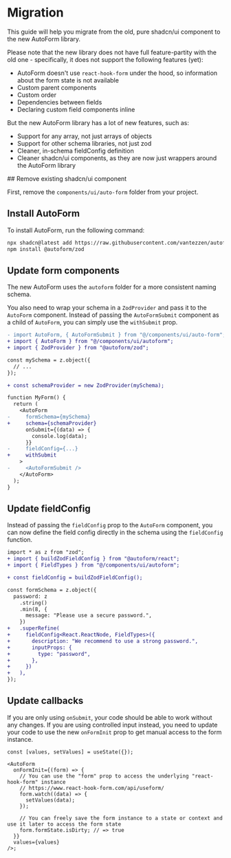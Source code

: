 # Migration

This guide will help you migrate from the old, pure shadcn/ui component to the new AutoForm library.

Please note that the new library does not have full feature-partity with the old one - specifically, it does not support the following features (yet):

- AutoForm doesn't use `react-hook-form` under the hood, so information about the form state is not available
- Custom parent components
- Custom order
- Dependencies between fields
- Declaring custom field components inline

But the new AutoForm library has a lot of new features, such as:

- Support for any array, not just arrays of objects
- Support for other schema libraries, not just zod
- Cleaner, in-schema fieldConfig definition
- Cleaner shadcn/ui components, as they are now just wrappers around the AutoForm library


<Steps>
## Remove existing shadcn/ui component

First, remove the `components/ui/auto-form` folder from your project.

## Install AutoForm

To install AutoForm, run the following command:

```bash
npx shadcn@latest add https://raw.githubusercontent.com/vantezzen/autoform/refs/heads/main/packages/shadcn/registry/autoform.json
npm install @autoform/zod
```

## Update form components

The new AutoForm uses the `autoform` folder for a more consistent naming schema.

You also need to wrap your schema in a `ZodProvider` and pass it to the `AutoForm` component. Instead of passing the `AutoFormSubmit` component as a child of `AutoForm`, you can simply use the `withSubmit` prop.

```diff
- import AutoForm, { AutoFormSubmit } from "@/components/ui/auto-form";
+ import { AutoForm } from "@/components/ui/autoform";
+ import { ZodProvider } from "@autoform/zod";

const mySchema = z.object({
  // ...
});

+ const schemaProvider = new ZodProvider(mySchema);

function MyForm() {
  return (
    <AutoForm
-     formSchema={mySchema}
+     schema={schemaProvider}
      onSubmit={(data) => {
        console.log(data);
      }}
-     fieldConfig={...}
+     withSubmit
    >
-     <AutoFormSubmit />
    </AutoForm>
  );
}
```

## Update fieldConfig

Instead of passing the `fieldConfig` prop to the `AutoForm` component, you can now define the field config directly in the schema using the `fieldConfig` function.

```diff
import * as z from "zod";
+ import { buildZodFieldConfig } from "@autoform/react";
+ import { FieldTypes } from "@/components/ui/autoform";

+ const fieldConfig = buildZodFieldConfig();

const formSchema = z.object({
  password: z
    .string()
    .min(8, {
      message: "Please use a secure password.",
    })
+   .superRefine(
+     fieldConfig<React.ReactNode, FieldTypes>({
+       description: "We recommend to use a strong password.",
+       inputProps: {
+         type: "password",
+       },
+     })
+   ),
});
```

## Update callbacks

If you are only using `onSubmit`, your code should be able to work without any changes. If you are using controlled input instead, you need to update your code to use the new `onFormInit` prop to get manual access to the form instance.

```tsx
const [values, setValues] = useState({});

<AutoForm
  onFormInit={(form) => {
    // You can use the "form" prop to access the underlying "react-hook-form" instance
    // https://www.react-hook-form.com/api/useform/
    form.watch((data) => {
      setValues(data);
    });

    // You can freely save the form instance to a state or context and use it later to access the form state
    form.formState.isDirty; // => true
  }}
  values={values}
/>;
```

</Steps>
